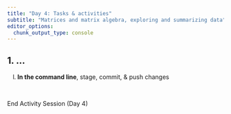 ```yaml
---
title: "Day 4: Tasks & activities"
subtitle: "Matrices and matrix algebra, exploring and summarizing data"
editor_options: 
  chunk_output_type: console
---
```


## 1. ...

l. **In the command line**, stage, commit, & push changes

<br>

::: {.center-text .body-text-xl .teal-text}
End Activity Session (Day 4)
:::

